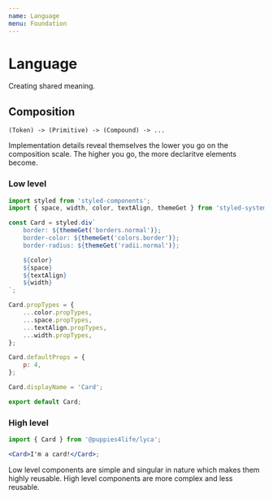 ```yaml
---
name: Language
menu: Foundation
---
```


# Language

Creating shared meaning.

## Composition

`(Token) -> (Primitive) -> (Compound) -> ...`

Implementation details reveal themselves the lower you go on the composition scale. The higher you go, the more declaritve elements become.

### Low level

```jsx
import styled from 'styled-components';
import { space, width, color, textAlign, themeGet } from 'styled-system';

const Card = styled.div`
	border: ${themeGet('borders.normal')};
    border-color: ${themeGet('colors.border')};
	border-radius: ${themeGet('radii.normal')};

	${color}
	${space}
	${textAlign}
	${width}
`;

Card.propTypes = {
    ...color.propTypes,
    ...space.propTypes,
    ...textAlign.propTypes,
    ...width.propTypes,
};

Card.defaultProps = {
    p: 4,
};

Card.displayName = 'Card';

export default Card;
```

### High level

```jsx
import { Card } from '@puppies4life/lyca';

<Card>I'm a card!</Card>;
```

Low level components are simple and singular in nature which makes them highly reusable. High level components are more complex and less reusable.
